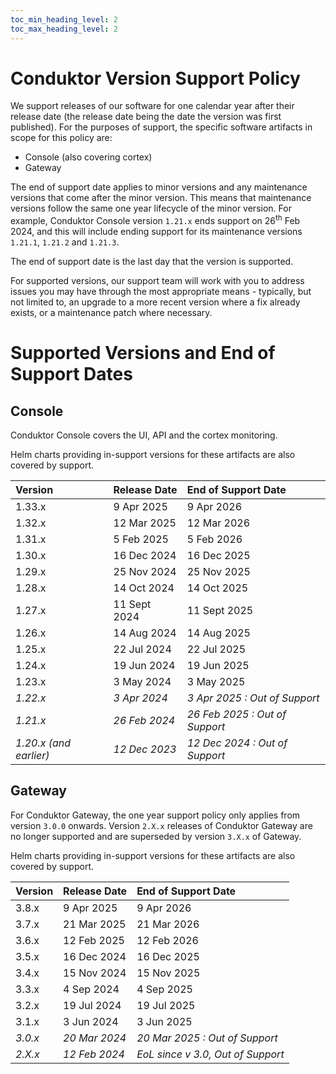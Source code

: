 ```yaml
---
toc_min_heading_level: 2
toc_max_heading_level: 2
---
```


# Conduktor Version Support Policy

We support releases of our software for one calendar year after their release date (the release date being the date the version was first published). For the purposes of support, the specific software artifacts in scope for this policy are:

* Console (also covering cortex)
* Gateway

The end of support date applies to minor versions and any maintenance versions that come after the minor version. This means that maintenance versions follow the same one year lifecycle of the minor version. For example, Conduktor Console version `1.21.x` ends support on 26<sup>th</sup> Feb 2024, and this will include ending support for its maintenance versions `1.21.1`, `1.21.2` and `1.21.3`.

The end of support date is the last day that the version is supported.

For supported versions, our support team will work with you to address issues you may have through the most appropriate means - typically, but not limited to, an upgrade to a more recent version where a fix already exists, or a maintenance patch where necessary.

# Supported Versions and End of Support Dates

## Console

Conduktor Console covers the UI, API and the cortex monitoring.

Helm charts providing in-support versions for these artifacts are also covered by support.

| **Version**            | **Release Date** | **End of Support Date**        |
| :--------------------- | :--------------- | :----------------------------- |
| 1.33.x                 | 9 Apr 2025       | 9 Apr 2026                     |
| 1.32.x                 | 12 Mar 2025      | 12 Mar 2026                    |
| 1.31.x                 | 5 Feb 2025       | 5 Feb 2026                     |
| 1.30.x                 | 16 Dec 2024      | 16 Dec 2025                    |
| 1.29.x                 | 25 Nov 2024      | 25 Nov 2025                    |
| 1.28.x                 | 14 Oct 2024      | 14 Oct 2025                    |
| 1.27.x                 | 11 Sept 2024     | 11 Sept 2025                   |
| 1.26.x                 | 14 Aug 2024      | 14 Aug 2025                    |
| 1.25.x                 | 22 Jul 2024      | 22 Jul 2025                    |
| 1.24.x                 | 19 Jun 2024      | 19 Jun 2025                    |
| 1.23.x                 | 3 May 2024       | 3 May 2025                     |
| *1.22.x*               | *3 Apr 2024*     | *3 Apr 2025 : Out of Support*  |
| *1.21.x*               | *26 Feb 2024*    | *26 Feb 2025 : Out of Support* |
| *1.20.x (and earlier)* | *12 Dec 2023*    | *12 Dec 2024 : Out of Support* |

## Gateway

For Conduktor Gateway, the one year support policy only applies from version `3.0.0` onwards. Version `2.X.x` releases of Conduktor Gateway are no longer supported and are superseded by version `3.X.x` of Gateway.

Helm charts providing in-support versions for these artifacts are also covered by support.

| **Version** | **Release Date**  | **End of Support Date**           |
| :---------- | :---------------- | :-------------------------------- |
| 3.8.x       | 9 Apr 2025        | 9 Apr 2026                        |
| 3.7.x       | 21 Mar 2025       | 21 Mar 2026                       |
| 3.6.x       | 12 Feb 2025       | 12 Feb 2026                       |
| 3.5.x       | 16 Dec 2024       | 16 Dec 2025                       |
| 3.4.x       | 15 Nov 2024       | 15 Nov 2025                       |
| 3.3.x       | 4 Sep 2024        | 4 Sep 2025                        |
| 3.2.x       | 19 Jul 2024       | 19 Jul 2025                       |
| 3.1.x       | 3 Jun 2024        | 3 Jun 2025                        |
| *3.0.x*     | *20 Mar 2024*     | *20 Mar 2025 : Out of Support*    |
| *2.X.x*     | *12 Feb 2024*     | *EoL since v 3.0, Out of Support* |

